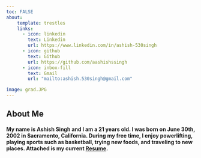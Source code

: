 ```yaml
---
toc: FALSE
about: 
    template: trestles
    links: 
      - icon: linkedin
        text: Linkedin
        url: https://www.linkedin.com/in/ashish-530singh
      - icon: github
        text: Github
        url: https://github.com/aashishssingh
      - icon: inbox-fill
        text: Gmail
        url: "mailto:ashish.530singh@gmail.com"

image: grad.JPG
---
```


## About Me

#### My name is Ashish Singh and I am a 21 years old. I was born on June 30th, 2002 in Sacramento, California. During my free time, I enjoy powerlifting, playing sports such as basketball, trying new foods, and traveling to new places. Attached is my current [Resume](/docs/as_resume2.pdf).